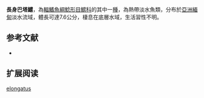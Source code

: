 {{Speciesbox
| name = 長身巴塔鱨
| image = 
| image_width = 250px
| image_caption = 
| status = DD
| status_system = IUCN3.1
| genus = Batasio
| species = elongatus
| authority = [[Ng|Ng]], 2004
| synonyms = 
}}
'''長身巴塔鱨'''，為[[輻鰭魚綱|輻鰭魚綱]][[鯰形目|鯰形目]][[鱨科|鱨科]]的其中一[[種|種]]，為熱帶淡水魚類，分布於[[亞洲|亞洲]][[緬甸|緬甸]]淡水流域，體長可達7.6公分，棲息在底層水域，生活習性不明。

==参考文献==
*{{FishBase_species|genus=Batasio|species=elongatus|year=2015|month=3}}

== 扩展阅读 ==
{{refbegin}}
{{wikispecies-inline|Batasio elongatus|長身巴塔鱨}}
{{refend}}
{{Taxonbar|from=Q5641303}}

[[Category:巴塔鱨屬|elongatus]]